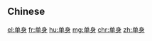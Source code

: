 {{also|単身|單身}}
==Chinese==
{{zh-see|單身}}

[[el:单身]]
[[fr:单身]]
[[hu:单身]]
[[mg:单身]]
[[chr:单身]]
[[zh:单身]]